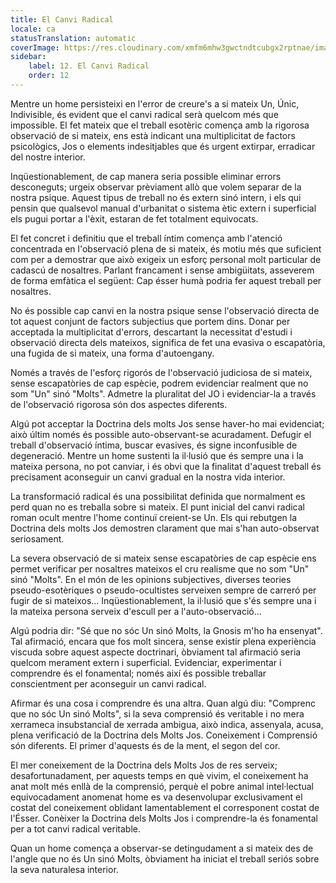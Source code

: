 ```yaml
---
title: El Canvi Radical
locale: ca
statusTranslation: automatic
coverImage: https://res.cloudinary.com/xmfm6mhw3gwctndtcubgx2rptnae/image/upload/v1740468922/small_cover_tratado_de_psicologia_revolucionaria_a4c0dca4e0.webp
sidebar:
    label: 12. El Canvi Radical
    order: 12
---
```

Mentre un home persisteixi en l'error de creure's a si mateix Un, Únic, Indivisible, és evident que el canvi radical serà quelcom més que impossible. El fet mateix que el treball esotèric comença amb la rigorosa observació de si mateix, ens està indicant una multiplicitat de factors psicològics, Jos o elements indesitjables que és urgent extirpar, erradicar del nostre interior.

Inqüestionablement, de cap manera seria possible eliminar errors desconeguts; urgeix observar prèviament allò que volem separar de la nostra psique. Aquest tipus de treball no és extern sinó intern, i els qui pensin que qualsevol manual d'urbanitat o sistema ètic extern i superficial els pugui portar a l'èxit, estaran de fet totalment equivocats.

El fet concret i definitiu que el treball íntim comença amb l'atenció concentrada en l'observació plena de si mateix, és motiu més que suficient com per a demostrar que això exigeix un esforç personal molt particular de cadascú de nosaltres. Parlant francament i sense ambigüitats, asseverem de forma emfàtica el següent: Cap ésser humà podria fer aquest treball per nosaltres.

No és possible cap canvi en la nostra psique sense l'observació directa de tot aquest conjunt de factors subjectius que portem dins. Donar per acceptada la multiplicitat d'errors, descartant la necessitat d'estudi i observació directa dels mateixos, significa de fet una evasiva o escapatòria, una fugida de si mateix, una forma d'autoengany.

Només a través de l'esforç rigorós de l'observació judiciosa de si mateix, sense escapatòries de cap espècie, podrem evidenciar realment que no som "Un" sinó "Molts". Admetre la pluralitat del JO i evidenciar-la a través de l'observació rigorosa són dos aspectes diferents.

Algú pot acceptar la Doctrina dels molts Jos sense haver-ho mai evidenciat; això últim només és possible auto-observant-se acuradament. Defugir el treball d'observació íntima, buscar evasives, és signe inconfusible de degeneració. Mentre un home sustenti la il·lusió que és sempre una i la mateixa persona, no pot canviar, i és obvi que la finalitat d'aquest treball és precisament aconseguir un canvi gradual en la nostra vida interior.

La transformació radical és una possibilitat definida que normalment es perd quan no es treballa sobre si mateix. El punt inicial del canvi radical roman ocult mentre l'home continuï creient-se Un. Els qui rebutgen la Doctrina dels molts Jos demostren clarament que mai s'han auto-observat seriosament.

La severa observació de si mateix sense escapatòries de cap espècie ens permet verificar per nosaltres mateixos el cru realisme que no som "Un" sinó "Molts". En el món de les opinions subjectives, diverses teories pseudo-esotèriques o pseudo-ocultistes serveixen sempre de carreró per fugir de si mateixos... Inqüestionablement, la il·lusió que s'és sempre una i la mateixa persona serveix d'escull per a l'auto-observació...

Algú podria dir: "Sé que no sóc Un sinó Molts, la Gnosis m'ho ha ensenyat". Tal afirmació, encara que fos molt sincera, sense existir plena experiència viscuda sobre aquest aspecte doctrinari, òbviament tal afirmació seria quelcom merament extern i superficial. Evidenciar, experimentar i comprendre és el fonamental; només així és possible treballar conscientment per aconseguir un canvi radical.

Afirmar és una cosa i comprendre és una altra. Quan algú diu: "Comprenc que no sóc Un sinó Molts", si la seva comprensió és veritable i no mera xerrameca insubstancial de xerrada ambigua, això indica, assenyala, acusa, plena verificació de la Doctrina dels Molts Jos. Coneixement i Comprensió són diferents. El primer d'aquests és de la ment, el segon del cor.

El mer coneixement de la Doctrina dels Molts Jos de res serveix; desafortunadament, per aquests temps en què vivim, el coneixement ha anat molt més enllà de la comprensió, perquè el pobre animal intel·lectual equivocadament anomenat home es va desenvolupar exclusivament el costat del coneixement oblidant lamentablement el corresponent costat de l'Ésser. Conèixer la Doctrina dels Molts Jos i comprendre-la és fonamental per a tot canvi radical veritable.

Quan un home comença a observar-se detingudament a si mateix des de l'angle que no és Un sinó Molts, òbviament ha iniciat el treball seriós sobre la seva naturalesa interior.

